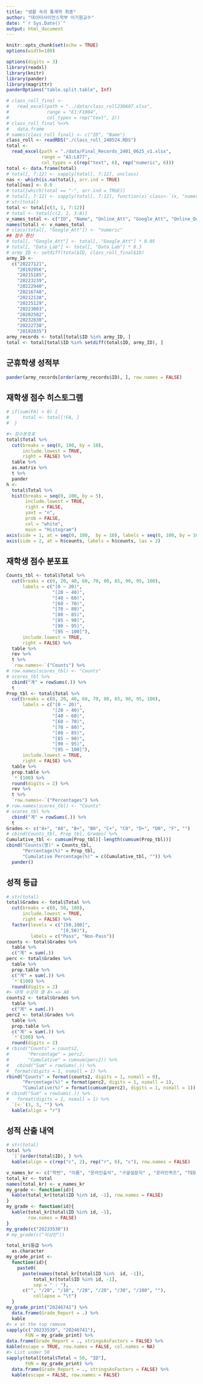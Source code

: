 ```yaml
---
title: "생활 속의 통계학 최종"
author: "데이터사이언스학부 이기원교수"
date: "`r Sys.Date()`"
output: html_document
---
```


```r
knitr::opts_chunk$set(echo = TRUE)
options(width=180)
```

```r
options(digits = 3)
library(readxl)
library(knitr)
library(pander)
library(magrittr)
panderOptions("table.split.table", Inf)
```

```r
# class_roll_final <- 
#   read_excel(path = "../data/class_roll230607.xlsx",
#              range = "E1:F1004",
#              col_types = rep("text", 2))
# class_roll_final %<>%
#   data.frame
# names(class_roll_final) <- c("ID", "Name")
class_roll <- readRDS("./class_roll_240524.RDS")
total <-
  read_excel(path = "./data/Final_Records_2401_0625_v1.xlsx",
             range = "A1:L877",
             col_types = c(rep("text", 6), rep("numeric", 6)))
total <- data.frame(total)
# total[, 7:12] <- sapply(total[, 7:12], unclass)
nas <- which(is.na(total), arr.ind = TRUE)
total[nas] <- 0.0
# total[which(total == "-", arr.ind = TRUE)]
# total[, 7:12] <- sapply(total[, 7:12], function(x)`class<-`(x, "numeric"))
# str(total)
total <- total[c(3, 1, 7:12)]
# total <- total[c(2, 1, 3:8)]
v_names_total <- c("ID", "Name", "Online_Att", "Google_Att", "Online_Quiz", "TED_Quiz", "Data_Lab", "Total")
names(total) <- v_names_total
# class(total[, "Google_Att"]) <- "numeric"
## 점수 환산
# total[, "Google_Att"] <- total[, "Google_Att"] * 0.05
# total[, "Data_Lab"] <- total[, "Data_Lab"] * 0.3
# army_ID <- setdiff(total$ID, class_roll_final$ID)
army_ID <- 
  c("20227121", 
    "20192956", 
    "20215185", 
    "20223239", 
    "20222940", 
    "20216748", 
    "20212138", 
    "20225129",
    "20223803",
    "20202582",
    "20232830",
    "20222738",
    "20192835")
army_records <- total[total$ID %in% army_ID, ] 
total <- total[total$ID %in% setdiff(total$ID, army_ID), ]
```
## 군휴학생 성적부

```r
pander(army_records[order(army_records$ID), ], row.names = FALSE)
```

<!--
## FA 명단
 
```r
FA_id <- c("20171701", "20155219")
FA <- total$ID %in% FA_id
total[FA, "Name"]
```

## 대체/재이수 명단

```r
(Repl_names <- c("김범수", "김세원", "김용규", "김은지", "김정민", "김준모", "노흥승", "맹소진", "박준영", "심무중", "윤성민", "이명규", "이연희", "이예진", "이학무", "정영광", "주소원", "한예지", "홍예은", "황푸름"))
Repl <- total$Name %in% Repl_names
```
-->

## 재학생 점수 히스토그램

```r
# if(sum(FA) > 0) {
#     total <- total[!FA, ]
#  }

#> 점수분포표
total$Total %>%  
  cut(breaks = seq(0, 100, by = 10), 
      include.lowest = TRUE, 
      right = FALSE) %>%
  table %>%
  as.matrix %>%
  t %>%
  pander
h <- 
  total$Total %>% 
  hist(breaks = seq(0, 100, by = 5), 
       include.lowest = TRUE,
       right = FALSE,
       yaxt = "n",
       prob = FALSE, 
       col = "white",
       main = "Histogram")
axis(side = 1, at = seq(0, 100,  by = 10), labels = seq(0, 100, by = 10))
axis(side = 2, at = h$counts, labels = h$counts, las = 2)
```

## 재학생 점수 분포표

```r
Counts_tbl <- total$Total %>% 
  cut(breaks = c(0, 20, 40, 60, 70, 80, 85, 90, 95, 100),
      labels = c("[0 ~ 20)", 
                 "[20 ~ 40)",
                 "[40 ~ 60)",
                 "[60 ~ 70)", 
                 "[70 ~ 80)", 
                 "[80 ~ 85)", 
                 "[85 ~ 90)",
                 "[90 ~ 95)", 
                 "[95 ~ 100]"), 
      include.lowest = TRUE, 
      right = FALSE) %>%
  table %>%
  rev %>% 
  t %>% 
  `row.names<-`("Counts") %>%
# row.names(scores_tbl) <- "Counts"
# scores_tbl %>%
  cbind("계" = rowSums(.)) %>%
  t
Prop_tbl <- total$Total %>% 
  cut(breaks = c(0, 20, 40, 60, 70, 80, 85, 90, 95, 100),
      labels = c("[0 ~ 20)", 
                 "[20 ~ 40)",
                 "[40 ~ 60)",
                 "[60 ~ 70)", 
                 "[70 ~ 80)", 
                 "[80 ~ 85)", 
                 "[85 ~ 90)",
                 "[90 ~ 95)", 
                 "[95 ~ 100]"), 
      include.lowest = TRUE, 
      right = FALSE) %>%
  table %>%
  prop.table %>%
  `*`(100) %>%
  round(digits = 2) %>%
  rev %>% 
  t %>% 
  `row.names<-`("Percentages") %>%
# row.names(scores_tbl) <- "Counts"
# scores_tbl %>%
  cbind("계" = rowSums(.)) %>%
  t 
Grades <- c("A+", "A0", "B+", "B0", "C+", "C0", "D+", "D0", "F", "")
# cbind(Counts_tbl, Prop_tbl, Grades) %>%
Cumulative_tbl <- cumsum(Prop_tbl)[-length(cumsum(Prop_tbl))]
cbind("Counts(명)" = Counts_tbl, 
      "Percentage(%)" = Prop_tbl, 
      "Cumulative Percentage(%)" = c(Cumulative_tbl, "")) %>%
  pander()
```

## 성적 등급 

```r
# str(total)
total$Grades <- total$Total %>% 
  cut(breaks = c(0, 50, 100), 
      include.lowest = TRUE, 
      right = FALSE) %>%
  factor(levels = c("[50,100]", 
                    "[0,50)"),
         labels = c("Pass", "Non-Pass"))
counts <- total$Grades %>%
  table %>% 
  c("계" = sum(.))
perc <- total$Grades %>%
  table %>% 
  prop.table %>%
  c("계" = sum(.)) %>%
  `*`(100) %>%
  round(digits = 2) 
#> 대체 수강자 중 A+ => A0
counts2 <- total$Grades %>%
  table %>% 
  c("계" = sum(.))
perc2 <- total$Grades %>%
  table %>%
  prop.table %>%
  c("계" = sum(.)) %>%
  `*`(100) %>%
  round(digits = 2) 
# rbind("Counts" = counts2, 
#       "Percentage" = perc2, 
#       "Cumulative" = cumsum(perc2)) %>%
#   cbind("Sum" = rowSums(.)) %>%
#  format(digits = 1, nsmall = 1) %>%
rbind("Counts" = format(counts2, digits = 1, nsmall = 0), 
      "Percentage(%)" = format(perc2, digits = 1, nsmall = 1), 
      "Cumulative(%)" = format(cumsum(perc2), digits = 1, nsmall = 1)) %>%
# cbind("Sum" = rowSums(.)) %>%
#   format(digits = 1, nsmall = 1) %>%
  `[<-`(3, 3, "") %>%
  kable(align = "r")
```

## 성적 산출 내역

```r
# str(total)
total %>% 
  `[`(order(total$ID), ) %>%
  kable(align = c(rep("c", 2), rep("r", 6), "c"), row.names = FALSE)
```

<!--
## 재수강을 고려한 특별 강등 요청

```r
total[total$Name == "김수빈", ] %>%
  kable(align = c(rep("c", 2), rep("r", 6), "c"))
```

## Quiz 19점 이상

```r
kable(format(total[total$Quiz >= 19, ], digits = 2, nsmall = 1),
      align = c(rep("r", 8), "c"))
nrow(total[total$Quiz >= 19, ])
```

## 60점 미만

```r
kable(format(total[total$Total < 60, ], digits = 2, nsmall = 1),
      align = c(rep("r", 8), "c"))
nrow(total[total$Total < 60, ])
```
-->

<!--
## 50점 미만

```r
total[total$Total < 50, "Name"]
nrow(total[total$Total < 40, ])
```

##  A 학점자

```r
kable(format(total[total$Grades %in% c("A+", "A0"), ], digits = 2, nsmall = 1), 
      align = c(rep("r", 8), "c"), digits = 3)
nrow(total[total$Grades %in% c("A+", "A0"), ])
```
-->


<P style = "page-break-before:always">

```r
v_names_kr <- c("학번", "이름", "온라인출석", "구글설문지" , "온라인퀴즈", "TED 퀴즈", "데이터실험", "총점", "등급")
total_kr <- total 
names(total_kr) <- v_names_kr
my_grade <- function(id){
  kable(total_kr[total$ID %in% id, -1], row.names = FALSE)
}
my_grade <- function(id){
  kable(total_kr[total$ID %in% id, -1], 
        row.names = FALSE)
}
my_grade(c("20233530"))
# my_grade(c("이상민"))
```

```r
total_kr$등급 %<>% 
  as.character
my_grade_print <-
  function(id){
    paste0(
      paste(names(total_kr[total$ID %in%  id, -1]),
          total_kr[total$ID %in% id, -1], 
          sep = " : "),
      c("", "/20", "/10", "/20", "/20", "/30", "/100", ""),
          collapse = "\t")
  }
my_grade_print("20246741") %>%
  data.frame(Grade_Report = .) %>%
  kable
#> x at the top remove
sapply(c("20233530", "20246741"), 
       FUN = my_grade_print) %>%
data.frame(Grade_Report = ., stringsAsFactors = FALSE) %>%
kable(escape = TRUE, row.names = FALSE, col.names = NA)
#> List under 50
sapply(total[total$Total < 50, "ID"], 
       FUN = my_grade_print) %>%
  data.frame(Grade_Report = ., stringsAsFactors = FALSE) %>%
  kable(escape = FALSE, row.names = FALSE)
```


<!--
### Save Data

```r
write.csv(army_records, file = "./data/army_records_2401_0622.csv", 
          row.names = FALSE,
          fileEncoding = "UTF-8")
army_records
total2401_0622 <- total
saveRDS(total2401_0622, file = "total2401_0622.RDS")
save.image(file = "final_Records2401_0622.RData")
```
-->
               